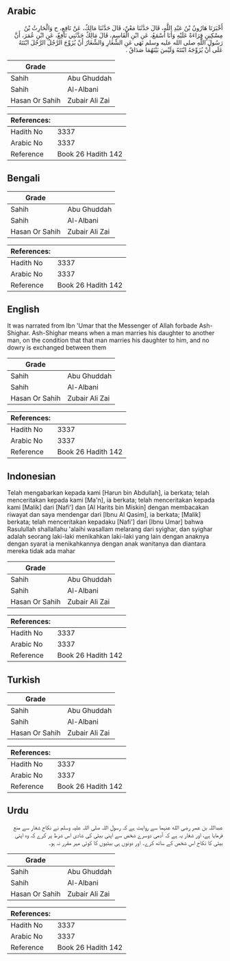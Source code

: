 ## Arabic


<div dir="rtl" lang="ar" style={{fontSize:'larger',backgroundColor:'#f8f9fa',padding:20}}>
أَخْبَرَنَا هَارُونُ بْنُ عَبْدِ اللَّهِ، قَالَ حَدَّثَنَا مَعْنٌ، قَالَ حَدَّثَنَا مَالِكٌ، عَنْ نَافِعٍ، ح وَالْحَارِثُ بْنُ مِسْكِينٍ قِرَاءَةً عَلَيْهِ وَأَنَا أَسْمَعُ، عَنِ ابْنِ الْقَاسِمِ، قَالَ مَالِكٌ حَدَّثَنِي نَافِعٌ، عَنِ ابْنِ عُمَرَ، أَنَّ رَسُولَ اللَّهِ صلى الله عليه وسلم نَهَى عَنِ الشِّغَارِ وَالشِّغَارُ أَنْ يُزَوِّجَ الرَّجُلُ الرَّجُلَ ابْنَتَهُ عَلَى أَنْ يُزَوِّجَهُ ابْنَتَهُ وَلَيْسَ بَيْنَهُمَا صَدَاقٌ ‏.‏
</div>
<div style={{backgroundColor:'#f8f9fa',padding:20, marginBottom: 10}}><table> <thead> <tr> <th>Grade</th> <th></th> </tr> </thead> <tbody> <tr><td>Sahih</td><td>Abu Ghuddah</td></tr><tr><td>Sahih</td><td>Al-Albani</td></tr><tr><td>Hasan Or Sahih</td><td>Zubair Ali Zai</td></tr></tbody></table><table> <thead> <tr> <th>References:</th> <th></th> </tr> </thead> <tbody><tr><td>Hadith No</td><td>3337</td></tr><tr><td>Arabic No</td><td>3337</td></tr><tr><td>Reference</td><td>Book 26 Hadith 142</td></tr></tbody></table></div>

## Bengali


<div dir="ltr" lang="bn" style={{fontSize:'larger',backgroundColor:'#f8f9fa',padding:20}}>

</div>
<div style={{backgroundColor:'#f8f9fa',padding:20, marginBottom: 10}}><table> <thead> <tr> <th>Grade</th> <th></th> </tr> </thead> <tbody> <tr><td>Sahih</td><td>Abu Ghuddah</td></tr><tr><td>Sahih</td><td>Al-Albani</td></tr><tr><td>Hasan Or Sahih</td><td>Zubair Ali Zai</td></tr></tbody></table><table> <thead> <tr> <th>References:</th> <th></th> </tr> </thead> <tbody><tr><td>Hadith No</td><td>3337</td></tr><tr><td>Arabic No</td><td>3337</td></tr><tr><td>Reference</td><td>Book 26 Hadith 142</td></tr></tbody></table></div>

## English


<div dir="ltr" lang="en" style={{fontSize:'larger',backgroundColor:'#f8f9fa',padding:20}}>
It was narrated from Ibn 'Umar that the Messenger of Allah forbade Ash-Shighar. Ash-Shighar means when a man marries his daughter to another man, on the condition that that man marries his daughter to him, and no dowry is exchanged between them
</div>
<div style={{backgroundColor:'#f8f9fa',padding:20, marginBottom: 10}}><table> <thead> <tr> <th>Grade</th> <th></th> </tr> </thead> <tbody> <tr><td>Sahih</td><td>Abu Ghuddah</td></tr><tr><td>Sahih</td><td>Al-Albani</td></tr><tr><td>Hasan Or Sahih</td><td>Zubair Ali Zai</td></tr></tbody></table><table> <thead> <tr> <th>References:</th> <th></th> </tr> </thead> <tbody><tr><td>Hadith No</td><td>3337</td></tr><tr><td>Arabic No</td><td>3337</td></tr><tr><td>Reference</td><td>Book 26 Hadith 142</td></tr></tbody></table></div>

## Indonesian


<div dir="ltr" lang="id" style={{fontSize:'larger',backgroundColor:'#f8f9fa',padding:20}}>
Telah mengabarkan kepada kami [Harun bin Abdullah], ia berkata; telah menceritakan kepada kami [Ma'n], ia berkata; telah menceritakan kepada kami [Malik] dari [Nafi'] dan [Al Harits bin Miskin] dengan membacakan riwayat dan saya mendengar dari [Ibnu Al Qasim], ia berkata; [Malik] berkata; telah menceritakan kepadaku [Nafi'] dari [Ibnu Umar] bahwa Rasulullah shallallahu 'alaihi wasallam melarang dari syighar, dan syighar adalah seorang laki-laki menikahkan laki-laki yang lain dengan anaknya dengan syarat ia menikahkannya dengan anak wanitanya dan diantara mereka tidak ada mahar
</div>
<div style={{backgroundColor:'#f8f9fa',padding:20, marginBottom: 10}}><table> <thead> <tr> <th>Grade</th> <th></th> </tr> </thead> <tbody> <tr><td>Sahih</td><td>Abu Ghuddah</td></tr><tr><td>Sahih</td><td>Al-Albani</td></tr><tr><td>Hasan Or Sahih</td><td>Zubair Ali Zai</td></tr></tbody></table><table> <thead> <tr> <th>References:</th> <th></th> </tr> </thead> <tbody><tr><td>Hadith No</td><td>3337</td></tr><tr><td>Arabic No</td><td>3337</td></tr><tr><td>Reference</td><td>Book 26 Hadith 142</td></tr></tbody></table></div>

## Turkish


<div dir="ltr" lang="tr" style={{fontSize:'larger',backgroundColor:'#f8f9fa',padding:20}}>

</div>
<div style={{backgroundColor:'#f8f9fa',padding:20, marginBottom: 10}}><table> <thead> <tr> <th>Grade</th> <th></th> </tr> </thead> <tbody> <tr><td>Sahih</td><td>Abu Ghuddah</td></tr><tr><td>Sahih</td><td>Al-Albani</td></tr><tr><td>Hasan Or Sahih</td><td>Zubair Ali Zai</td></tr></tbody></table><table> <thead> <tr> <th>References:</th> <th></th> </tr> </thead> <tbody><tr><td>Hadith No</td><td>3337</td></tr><tr><td>Arabic No</td><td>3337</td></tr><tr><td>Reference</td><td>Book 26 Hadith 142</td></tr></tbody></table></div>

## Urdu


<div dir="rtl" lang="ur" style={{fontSize:'larger',backgroundColor:'#f8f9fa',padding:20}}>
عبداللہ بن عمر رضی الله عنہما سے روایت ہے کہ رسول اللہ صلی اللہ علیہ وسلم نے نکاح شغار سے منع فرمایا ہے، اور شغار یہ ہے کہ آدمی دوسرے شخص سے اپنی بیٹی کی شادی اس شرط پر کرے کہ وہ اپنی بیٹی کا نکاح اس شخص کے ساتھ کرے۔ اور دونوں ہی بیٹیوں کا کوئی مہر مقرر نہ ہو۔
</div>
<div style={{backgroundColor:'#f8f9fa',padding:20, marginBottom: 10}}><table> <thead> <tr> <th>Grade</th> <th></th> </tr> </thead> <tbody> <tr><td>Sahih</td><td>Abu Ghuddah</td></tr><tr><td>Sahih</td><td>Al-Albani</td></tr><tr><td>Hasan Or Sahih</td><td>Zubair Ali Zai</td></tr></tbody></table><table> <thead> <tr> <th>References:</th> <th></th> </tr> </thead> <tbody><tr><td>Hadith No</td><td>3337</td></tr><tr><td>Arabic No</td><td>3337</td></tr><tr><td>Reference</td><td>Book 26 Hadith 142</td></tr></tbody></table></div>
